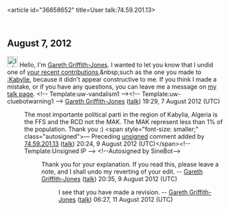 <article id="36658652" title=User talk:74.59.201.13>
	<talkpage id="36658652" title="User talk:74.59.201.13">

== August 7, 2012 ==
[[File:Information.svg|25px|alt=|link=]] Hello, I'm [[User:Gareth Griffith-Jones|Gareth Griffith-Jones]]. I wanted to let you know that I undid one of [[Special:Contributions/74.59.201.13|your recent contributions]],&amp;nbsp;such as the one you made to [[:Kabylie]], because it didn't appear constructive to me. If you think I made a mistake, or if you have any questions, you can leave me a message on [[User_talk:Gareth Griffith-Jones|my talk page]]. &lt;!-- Template:uw-vandalism1 --&gt;&lt;!-- Template:uw-cluebotwarning1 --&gt;   [[User:Gareth Griffith-Jones|Gareth Griffith-Jones]] ([[User talk:Gareth Griffith-Jones|talk]]) 19:29, 7 August 2012 (UTC)

:The most importante political parti in the region of Kabylia, Algeria is the FFS and the RCD not the MAK. The MAK represent less than 1% of the population. Thank you :)  &lt;span style=&quot;font-size: smaller;&quot; class=&quot;autosigned&quot;&gt;— Preceding [[Wikipedia:Signatures|unsigned]] comment added by [[Special:Contributions/74.59.201.13|74.59.201.13]] ([[User talk:74.59.201.13|talk]]) 20:24, 9 August 2012 (UTC)&lt;/span&gt;&lt;!-- Template:Unsigned IP --&gt; &lt;!--Autosigned by SineBot--&gt;
:: Thank you for your explanation.  If you read this, please leave a note, and I shall undo my reverting of your edit.  -- [[User:Gareth Griffith-Jones|Gareth Griffith-Jones]] ([[User talk:Gareth Griffith-Jones#top|talk]]) 20:35, 9 August 2012 (UTC)
::: I see that you have made a revision.  -- [[User:Gareth Griffith-Jones|Gareth Griffith-Jones]] ([[User talk:Gareth Griffith-Jones|talk]]) 06:27, 11 August 2012 (UTC)
	</talkpage>
</article>